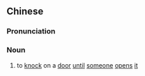 {{also|敲开}}
==Chinese==
{{zh-forms|s=敲开}}

===Pronunciation===
{{zh-pron
|m=qiāokāi
|mn=khà--khui
|cat=n
}}

===Noun===
{{zh-noun}}

# {{lb|zh|literary}} to [[knock]] on a [[door]] [[until]] [[someone]] [[open]]s [[it]]